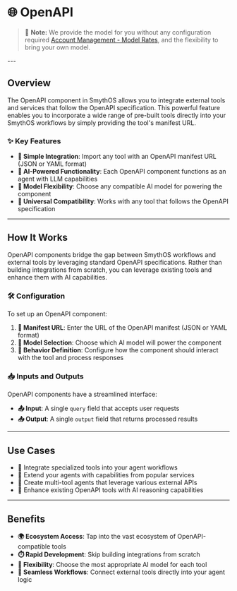 # 🌐 OpenAPI

> 📝 **Note:** We provide the model for you without any configuration required [Account Management - Model Rates](/docs/account-management/model-rates), and the flexibility to bring your own model.

<Arcade src="https://demo.arcade.software/ePHO36pfzhkHqMLU0Khy?embed&embed_mobile=tab&embed_desktop=inline&show_copy_link=true" title="OpenAPI | SmythOS" />
---

## Overview

The OpenAPI component in SmythOS allows you to integrate external tools and services that follow the OpenAPI specification. This powerful feature enables you to incorporate a wide range of pre-built tools directly into your SmythOS workflows by simply providing the tool's manifest URL.

### ✨ Key Features

- **🔌 Simple Integration**: Import any tool with an OpenAPI manifest URL (JSON or YAML format)
- **🤖 AI-Powered Functionality**: Each OpenAPI component functions as an agent with LLM capabilities
- **🧠 Model Flexibility**: Choose any compatible AI model for powering the component
- **🔄 Universal Compatibility**: Works with any tool that follows the OpenAPI specification

---

## How It Works

OpenAPI components bridge the gap between SmythOS workflows and external tools by leveraging standard OpenAPI specifications. Rather than building integrations from scratch, you can leverage existing tools and enhance them with AI capabilities.

### 🛠️ Configuration

To set up an OpenAPI component:

1. **📝 Manifest URL**: Enter the URL of the OpenAPI manifest (JSON or YAML format)
2. **🧪 Model Selection**: Choose which AI model will power the component
3. **🎯 Behavior Definition**: Configure how the component should interact with the tool and process responses

### 📥 Inputs and Outputs

OpenAPI components have a streamlined interface:

- **📤 Input**: A single `query` field that accepts user requests
- **📥 Output**: A single `output` field that returns processed results

---

## Use Cases

- 🔗 Integrate specialized tools into your agent workflows
- 🚀 Extend your agents with capabilities from popular services 
- 🧩 Create multi-tool agents that leverage various external APIs
- 💪 Enhance existing OpenAPI tools with AI reasoning capabilities

---

## Benefits

- **🌍 Ecosystem Access**: Tap into the vast ecosystem of OpenAPI-compatible tools
- **⏱️ Rapid Development**: Skip building integrations from scratch
- **🔄 Flexibility**: Choose the most appropriate AI model for each tool
- **🔄 Seamless Workflows**: Connect external tools directly into your agent logic